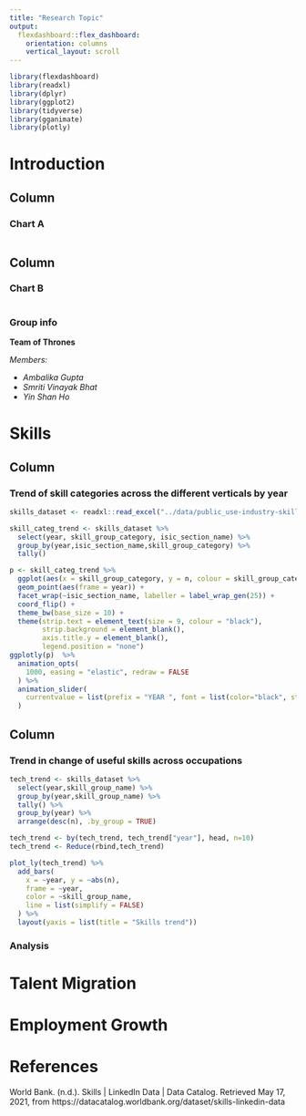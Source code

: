 ```yaml
---
title: "Research Topic"
output: 
  flexdashboard::flex_dashboard:
    orientation: columns
    vertical_layout: scroll
---
```


```r
library(flexdashboard)
library(readxl)
library(dplyr)
library(ggplot2)
library(tidyverse)
library(gganimate)
library(plotly)
```

Introduction {.tabset}
======================

Column {data-width=700}
-----------------------------------------------------------------------

### Chart A

```r

```



Column {data-width=300}
-----------------------------------------------------------------------

### Chart B

```r

```

### Group info

**Team of Thrones**

*Members:*

- *Ambalika Gupta*
- *Smriti Vinayak Bhat*
- *Yin Shan Ho*

Skills {.tabset} 
======================

Column
--------------------------

### Trend of skill categories across the different verticals by year

```r
skills_dataset <- readxl::read_excel("../data/public_use-industry-skills-needs.xlsx", sheet = "Industry Skills Needs")
```

```r
skill_categ_trend <- skills_dataset %>%
  select(year, skill_group_category, isic_section_name) %>%
  group_by(year,isic_section_name,skill_group_category) %>%
  tally()

p <- skill_categ_trend %>%
  ggplot(aes(x = skill_group_category, y = n, colour = skill_group_category)) +
  geom_point(aes(frame = year)) +
  facet_wrap(~isic_section_name, labeller = label_wrap_gen(25)) +
  coord_flip() +
  theme_bw(base_size = 10) +
  theme(strip.text = element_text(size = 9, colour = "black"),
        strip.background = element_blank(),
        axis.title.y = element_blank(),
        legend.position = "none")
ggplotly(p)  %>%
  animation_opts(
    1000, easing = "elastic", redraw = FALSE
  ) %>%
  animation_slider(
    currentvalue = list(prefix = "YEAR ", font = list(color="black", style = "bold"))
  )
```



Column
--------------------------

### Trend in change of useful skills across occupations

```r
tech_trend <- skills_dataset %>%
  select(year,skill_group_name) %>%
  group_by(year,skill_group_name) %>%
  tally() %>%
  group_by(year) %>%
  arrange(desc(n), .by_group = TRUE)

tech_trend <- by(tech_trend, tech_trend["year"], head, n=10)
tech_trend <- Reduce(rbind,tech_trend)

plot_ly(tech_trend) %>%
  add_bars(
    x = ~year, y = ~abs(n),
    frame = ~year, 
    color = ~skill_group_name,
    line = list(simplify = FALSE)
  ) %>%
  layout(yaxis = list(title = "Skills trend"))
```



### Analysis


Talent Migration {.tabset} 
======================




Employment Growth {.tabset} 
======================



References {.tabset}
======================

World Bank. (n.d.). Skills | LinkedIn Data | Data Catalog. Retrieved May 17, 2021, from https://datacatalog.worldbank.org/dataset/skills-linkedin-data
